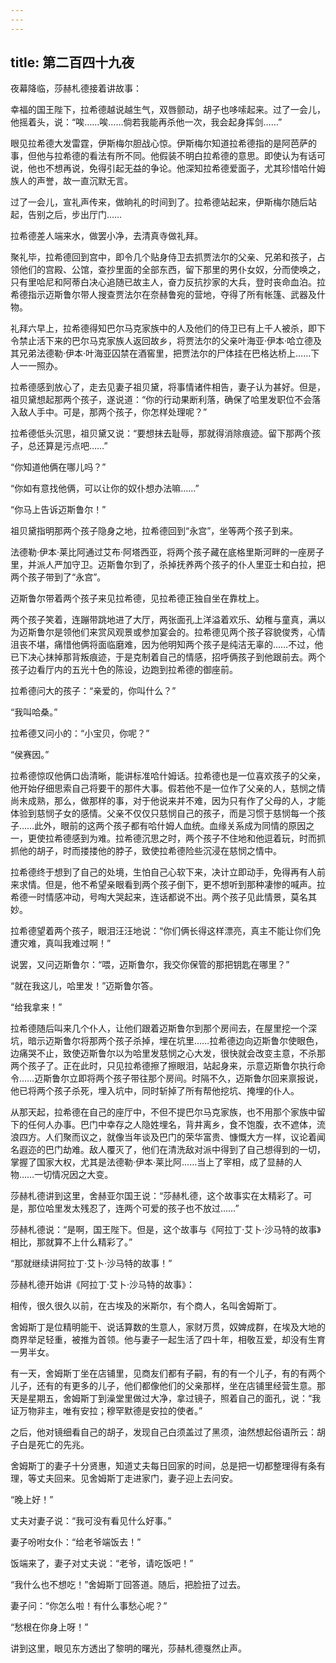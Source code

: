 ```yaml
---
---
---
```

title: 第二百四十九夜
---






夜幕降临，莎赫札德接着讲故事：

幸福的国王陛下，拉希德越说越生气，双唇颤动，胡子也哆嗦起来。过了一会儿，他摇着头，说：“唉……唉……倘若我能再杀他一次，我会起身挥剑……”

眼见拉希德大发雷霆，伊斯梅尔胆战心惊。伊斯梅尔知道拉希德指的是阿芭萨的事，但他与拉希德的看法有所不同。他假装不明白拉希德的意思。即使认为有话可说，他也不想再说，免得引起无益的争论。他深知拉希德爱面子，尤其珍惜哈什姆族人的声誉，故一直沉默无言。

过了一会儿，宣礼声传来，做晌礼的时间到了。拉希德站起来，伊斯梅尔随后站起，告别之后，步出厅门……

拉希德差人端来水，做罢小净，去清真寺做礼拜。

聚礼毕，拉希德回到宫中，即令几个贴身侍卫去抓贾法尔的父亲、兄弟和孩子，占领他们的宫殿、公馆，查抄里面的全部东西，留下那里的男仆女奴，分而使唤之，只有里哈尼和阿蒂白决心追随已故主人，奋力反抗抄家的大兵，登时丧命血泊。拉希德指示迈斯鲁尔带人搜查贾法尔在奈赫鲁宛的营地，夺得了所有帐篷、武器及什物。

礼拜六早上，拉希德得知巴尔马克家族中的人及他们的侍卫已有上千人被杀，即下令禁止活下来的巴尔马克家族人返回故乡，将贾法尔的父亲叶海亚·伊本·哈立德及其兄弟法德勒·伊本·叶海亚囚禁在酒窖里，把贾法尔的尸体挂在巴格达桥上……下人一一照办。

拉希德感到放心了，走去见妻子祖贝黛，将事情诸件相告，妻子认为甚好。但是，祖贝黛想起那两个孩子，遂说道：“你的行动果断利落，确保了哈里发职位不会落入敌人手中。可是，那两个孩子，你怎样处理呢？”

拉希德低头沉思，祖贝黛又说：“要想抹去耻辱，那就得消除痕迹。留下那两个孩子，总还算是污点吧……”

“你知道他俩在哪儿吗？”

“你如有意找他俩，可以让你的奴仆想办法嘛……”

“你马上告诉迈斯鲁尔！”

祖贝黛指明那两个孩子隐身之地，拉希德回到“永宫”，坐等两个孩子到来。

法德勒·伊本·莱比阿通过艾布·阿塔西亚，将两个孩子藏在底格里斯河畔的一座房子里，并派人严加守卫。迈斯鲁尔到了，杀掉抚养两个孩子的仆人里亚士和白拉，把两个孩子带到了“永宫”。

迈斯鲁尔带着两个孩子来见拉希德，见拉希德正独自坐在靠枕上。

两个孩子笑着，连蹦带跳地进了大厅，两张面孔上洋溢着欢乐、幼稚与童真，满以为迈斯鲁尔是领他们来赏风观景或参加宴会的。拉希德见两个孩子容貌俊秀，心情沮丧不堪，痛惜他俩将面临磨难，因为他明知两个孩子是纯洁无辜的……不过，他已下决心抹掉那背叛痕迹，于是克制着自己的情感，招呼俩孩子到他跟前去。两个孩子边看厅内的五光十色的陈设，边跑到拉希德的御座前。

拉希德问大的孩子：“亲爱的，你叫什么？”

“我叫哈桑。”

拉希德又问小的：“小宝贝，你呢？”

“侯赛因。”

拉希德惊叹他俩口齿清晰，能讲标准哈什姆话。拉希德也是一位喜欢孩子的父亲，他开始仔细思索自己将要干的那件大事。假若他不是一位作了父亲的人，慈悯之情尚未成熟，那么，做那样的事，对于他说来并不难，因为只有作了父母的人，才能体验到慈悯子女的感情。父亲不仅仅只慈悯自己的孩子，而是习惯于慈悯每一个孩子……此外，眼前的这两个孩子都有哈什姆人血统。血缘关系成为同情的原因之一，更使拉希德感到为难。拉希德沉思之时，两个孩子不住地和他逗着玩，时而抓抓他的胡子，时而搂搂他的脖子，致使拉希德险些沉浸在慈悯之情中。

拉希德终于想到了自己的处境，生怕自己心软下来，决计立即动手，免得再有人前来求情。但是，他不希望亲眼看到两个孩子倒下，更不想听到那种凄惨的喊声。拉希德一时情感冲动，号啕大哭起来，连话都说不出。两个孩子见此情景，莫名其妙。

拉希德望着两个孩子，眼泪汪汪地说：“你们俩长得这样漂亮，真主不能让你们免遭灾难，真叫我难过啊！”

说罢，又问迈斯鲁尔：“喂，迈斯鲁尔，我交你保管的那把钥匙在哪里？”

“就在我这儿，哈里发！”迈斯鲁尔答。

“给我拿来！”

拉希德随后叫来几个仆人，让他们跟着迈斯鲁尔到那个房间去，在屋里挖一个深坑，暗示迈斯鲁尔将那两个孩子杀掉，埋在坑里……拉希德边向迈斯鲁尔使眼色，边痛哭不止，致使迈斯鲁尔以为哈里发慈悯之心大发，很快就会改变主意，不杀那两个孩子了。正在此时，只见拉希德擦了擦眼泪，站起身来，示意迈斯鲁尔执行命令……迈斯鲁尔立即将两个孩子带往那个房间。时隔不久，迈斯鲁尔回来禀报说，他已将两个孩子杀死，埋入坑中，同时斩掉了所有帮他挖坑、掩埋的仆人。

从那天起，拉希德在自己的座厅中，不但不提巴尔马克家族，也不用那个家族中留下的任何人办事。巴门中幸存之人隐姓埋名，背井离乡，食不饱腹，衣不遮体，流浪四方。人们聚而议之，就像当年谈及巴门的荣华富贵、慷慨大方一样，议论着闻名遐迩的巴门劫难。敌人覆灭了，他们在清洗敌对派中得到了自己想得到的一切，掌握了国家大权，尤其是法德勒·伊本·莱比阿……当上了宰相，成了显赫的人物……一切情况因之大变。





莎赫札德讲到这里，舍赫亚尔国王说：“莎赫札德，这个故事实在太精彩了。可是，那位哈里发太残忍了，连两个可爱的孩子也不放过……”

莎赫札德说：“是啊，国王陛下。但是，这个故事与《阿拉丁·艾卜·沙马特的故事》相比，那就算不上什么精彩了。”

“那就继续讲阿拉丁·艾卜·沙马特的故事！”

莎赫札德开始讲《阿拉丁·艾卜·沙马特的故事》：





相传，很久很久以前，在古埃及的米斯尔，有个商人，名叫舍姆斯丁。

舍姆斯丁是位精明能干、说话算数的生意人，家财万贯，奴婢成群，在埃及大地的商界举足轻重，被推为首领。他与妻子一起生活了四十年，相敬互爱，却没有生育一男半女。

有一天，舍姆斯丁坐在店铺里，见商友们都有子嗣，有的有一个儿子，有的有两个儿子，还有的有更多的儿子，他们都像他们的父亲那样，坐在店铺里经营生意。那天是星期五，舍姆斯丁到澡堂里做过大净，拿过镜子，照着自己的面孔，说：“我证万物非主，唯有安拉；穆罕默德是安拉的使者。”

之后，他对镜细看自己的胡子，发现自己白须盖过了黑须，油然想起俗语所云：胡子白是死亡的先兆。

舍姆斯丁的妻子十分贤惠，知道丈夫每日回家的时间，总是把一切都整理得有条有理，等丈夫回来。见舍姆斯丁走进家门，妻子迎上去问安。

“晚上好！”

丈夫对妻子说：“我可没有看见什么好事。”

妻子吩咐女仆：“给老爷端饭去！”

饭端来了，妻子对丈夫说：“老爷，请吃饭吧！”

“我什么也不想吃！”舍姆斯丁回答道。随后，把脸扭了过去。

妻子问：“你怎么啦！有什么事愁心呢？”

“愁根在你身上呀！”





讲到这里，眼见东方透出了黎明的曙光，莎赫札德戛然止声。